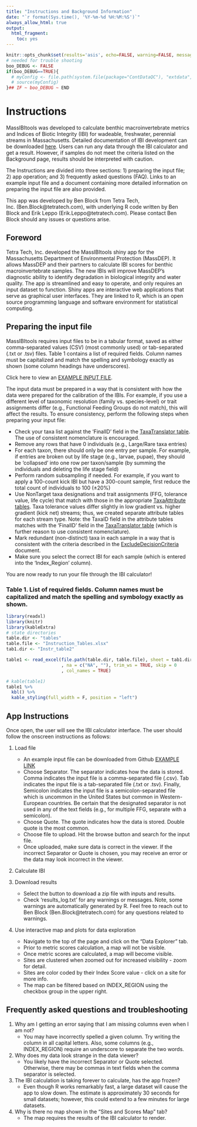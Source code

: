 ```yaml
---
title: "Instructions and Background Information"
date: "`r format(Sys.time(), '%Y-%m-%d %H:%M:%S')`"
always_allow_html: true
output:
  html_fragment:
    toc: yes
---
```


```r
knitr::opts_chunk$set(results='asis', echo=FALSE, warning=FALSE, message = FALSE)
# needed for trouble shooting
boo_DEBUG <- FALSE
if(boo_DEBUG==TRUE){
  # myConfig <- file.path(system.file(package="ContDataQC"), "extdata", "config.ORIG.R")
  # source(myConfig)
}## IF ~ boo_DEBUG ~ END
```

# Instructions

MassIBItools was developed to calculate benthic macroinvertebrate metrics and Indices of Biotic Integrity (IBI) for wadeable, freshwater, perennial streams in Massachusetts. Detailed documentation of IBI development can be downloaded [here](https://github.com/Blocktt/MassIBItools/tree/master/reports). Users can run any data through the IBI calculator and get a result. However, if samples do not meet the criteria listed on the Background page, results should be interpreted with caution.

The Instructions are divided into three sections: 1) preparing the input file; 2) app operation; and 3) frequently asked questions (FAQ). Links to an example input file and a document containing more detailed information on preparing the input file are also provided.

This app was developed by Ben Block from Tetra Tech, Inc. (Ben.Block@tetratech.com), with underlying R code written by Ben Block and Erik Leppo (Erik.Leppo@tetratech.com). Please contact Ben Block should any issues or questions arise.

## Foreword
Tetra Tech, Inc. developed the MassIBItools shiny app for the Massachusetts Department of Environmental Protection (MassDEP). It allows MassDEP and their partners to calculate IBI scores for benthic macroinvertebrate samples. The new IBIs will improve MassDEP’s diagnostic ability to identify degradation in biological integrity and water quality. The app is streamlined and easy to operate, and only requires an input dataset to function. Shiny apps are interactive web applications that serve as graphical user interfaces. They are linked to R, which is an open source programming language and software environment for statistical computing.

## Preparing the input file
MassIBItools requires input files to be in a tabular format, saved as either comma-separated values (CSV) (most commonly used) or tab-separated (.txt or .tsv) files. Table 1 contains a list of required fields. Column names must be capitalized and match the spelling and symbology exactly as shown (some column headings have underscores).

Click here to view an [EXAMPLE INPUT FILE](https://github.com/Blocktt/MassIBItools/tree/master/inst/shiny-examples/MassIBItools/Examples).

The input data must be prepared in a way that is consistent with how the data were prepared for the calibration of the IBIs. For example, if you use a different level of taxonomic resolution (family vs. species-level) or trait assignments differ (e.g., Functional Feeding Groups do not match), this will affect the results. To ensure consistency, perform the following steps when preparing your input file:

* Check your taxa list against the ‘FinalID’ field in the [TaxaTranslator table](https://github.com/Blocktt/MassIBItools/tree/master/reports). The use of consistent nomenclature is encouraged.
* Remove any rows that have 0 individuals (e.g., Large/Rare taxa entries)
* For each taxon, there should only be one entry per sample. For example, if entries are broken out by life stage (e.g., larvae, pupae), they should be ‘collapsed’ into one row per taxon/sample (by summing the individuals and deleting the life stage field)
* Perform random subsampling if needed. For example, if you want to apply a 100-count kick IBI but have a 300-count sample, first reduce the total count of individuals to 100 (±20%)
* Use NonTarget taxa designations and trait assignments (FFG, tolerance value, life cycle) that match with those in the appropriate [TaxaAttribute tables](https://github.com/Blocktt/MassIBItools/tree/master/reports). Taxa tolerance values differ slightly in low gradient vs. higher gradient (kick net) streams; thus, we created separate attribute tables for each stream type. Note: the TaxaID field in the attribute tables matches with the ‘FinalID’ field in the [TaxaTranslator table](https://github.com/Blocktt/MassIBItools/tree/master/reports) (which is further reason to use consistent nomenclature). 
* Mark redundant (non-distinct) taxa in each sample in a way that is consistent with the criteria described in the [ExcludeDecisionCriteria](https://github.com/Blocktt/MassIBItools/tree/master/reports) document.
* Make sure you select the correct IBI for each sample (which is entered into the ‘Index_Region’ column).

You are now ready to run your file through the IBI calculator!

### Table 1. List of required fields. Column names must be capitalized and match the spelling and symbology exactly as shown.
```r
library(readxl)
library(knitr)
library(kableExtra)
# state directories
table.dir <- "tables"
table.file <- "Instruction_Tables.xlsx"
tab1.dir <- "Instr_table2"

table1 <- read_excel(file.path(table.dir, table.file), sheet = tab1.dir
                     , na = c("NA", ""), trim_ws = TRUE, skip = 0
                     , col_names = TRUE)  

# kable(table1)
table1 %>% 
  kbl() %>% 
  kable_styling(full_width = F, position = "left")
```


## App Instructions

Once open, the user will see the IBI calculator interface. The user should follow the onscreen instructions as follows:

1. Load file
    + An example input file can be downloaded from Github [EXAMPLE LINK](https://github.com/Blocktt/MassIBItools/tree/master/inst/shiny-examples/MassIBItools/Examples)
    + Choose Separator. The separator indicates how the data is stored. Comma indicates the input file is a comma-separated file (.csv). Tab indicates the input file is a tab-separated file (.txt or .tsv). Finally, Semicolon indicates the input file is a semicolon-separated file which is uncommon in the United States but common in Western-European countries. Be certain that the designated separator is not used in any of the text fields (e.g., for multiple FFG, separate with a semicolon).
    + Choose Quote. The quote indicates how the data is stored. Double quote is the most common.
    + Choose file to upload. Hit the browse button and search for the input file. 
    + Once uploaded, make sure data is correct in the viewer. If the incorrect Separator or Quote is chosen, you may receive an error or the data may look incorrect in the viewer. 

2. Calculate IBI

3. Download results
    + Select the button to download a zip file with inputs and results.
    + Check ‘results_log.txt’ for any warnings or messages. Note, some warnings are automatically generated by R. Feel free to reach out to Ben Block (Ben.Block@tetratech.com) for any questions related to warnings.

4. Use interactive map and plots for data exploration
    + Navigate to the top of the page and click on the “Data Explorer” tab.
    + Prior to metric scores calculation, a map will not be visible.
    + Once metric scores are calculated, a map will become visible.
    + Sites are clustered when zoomed out for increased visibility - zoom for detail.
    + Sites are color coded by their Index Score value - click on a site for more info.
    + The map can be filtered based on INDEX_REGION using the checkbox group in the upper right. 

## Frequently asked questions and troubleshooting

1. Why am I getting an error saying that I am missing columns even when I am not?
    + You may have incorrectly spelled a given column. Try writing the column in all capital letters. Also, some columns (e.g., INDEX_REGION) require an underscore to separate the two words.

2. Why does my data look strange in the data viewer?
    + You likely have the incorrect Separator or Quote selected. Otherwise, there may be commas in text fields when the comma separator is selected.

3. The IBI calculation is taking forever to calculate, has the app frozen?
    + Even though R works remarkably fast, a large dataset will cause the app to slow down. The estimate is approximately 30 seconds for small datasets; however, this could extend to a few minutes for large datasets.

4. Why is there no map shown in the “Sites and Scores Map” tab?
    + The map requires the results of the IBI calculator to render.
